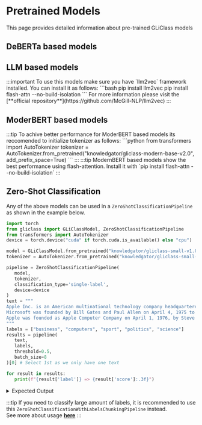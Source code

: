 
# Pretrained Models
This page provides detailed information about pre-trained GLiClass models

## DeBERTa based models

<BaseModelsTable />

## LLM based models

<LLM2VecModelsTable />
:::important
To use this models make sure you have `llm2vec` framework installed.  
You can install it as follows: 
```bash
pip install llm2vec
pip install flash-attn --no-build-isolation
```   
For more information please visit the [**official repository**](https://github.com/McGill-NLP/llm2vec)
:::

## ModerBERT based models

<ModernModelsTable />
:::tip
To achive better performance for ModerBERT based models its reccomended to initialize tokenizer as follows:
```python
from transformers import AutoTokenizer
tokenizer = AutoTokenizer.from_pretrained("knowledgator/gliclass-modern-base-v2.0", add_prefix_space=True)
```
:::
:::tip
ModernBERT based models show the best performance using flash-attention.  
Install it with `pip install flash-attn --no-build-isolation`
:::

## Zero-Shot Classification

Any of the above models can be used in a `ZeroShotClassificationPipeline` as shown in the example below.

```python
import torch
from gliclass import GLiClassModel, ZeroShotClassificationPipeline
from transformers import AutoTokenizer
device = torch.device("cuda" if torch.cuda.is_available() else "cpu")

model = GLiClassModel.from_pretrained("knowledgator/gliclass-small-v1.0")
tokenizer = AutoTokenizer.from_pretrained("knowledgator/gliclass-small-v1.0")

pipeline = ZeroShotClassificationPipeline(
   model,
   tokenizer,
   classification_type='single-label',
   device=device
)
text = """
Apple Inc. is an American multinational technology company headquartered in Cupertino, California. Apple is the world's largest technology company by revenue, with US$394.3 billion in 2022 revenue. As of March 2023, Apple is the world's biggest company by market capitalization. As of June 2022, Apple is the fourth-largest personal computer vendor by unit sales and the second-largest mobile phone manufacturer in the world. It is considered one of the Big Five American information technology companies, alongside Alphabet (parent company of Google), Amazon, Meta Platforms, and Microsoft. 
Microsoft was founded by Bill Gates and Paul Allen on April 4, 1975 to develop and sell BASIC interpreters for the Altair 8800. During his career at Microsoft, Gates held the positions of chairman, chief executive officer, president and chief software architect, while also being the largest individual shareholder until May 2014.
Apple was founded as Apple Computer Company on April 1, 1976, by Steve Wozniak, Steve Jobs (1955–2011) and Ronald Wayne to develop and sell Wozniak's Apple I personal computer. It was incorporated by Jobs and Wozniak as Apple Computer, Inc. in 1977. The company's second computer, the Apple II, became a best seller and one of the first mass-produced microcomputers. Apple went public in 1980 to instant financial success. The company developed computers featuring innovative graphical user interfaces, including the 1984 original Macintosh, announced that year in a critically acclaimed advertisement called "1984". By 1985, the high cost of its products, and power struggles between executives, caused problems. Wozniak stepped back from Apple and pursued other ventures, while Jobs resigned and founded NeXT, taking some Apple employees with him. 
"""
labels = ["business", "computers", "sport", "politics", "science"]
results = pipeline(
   text,
   labels,
   threshold=0.5,
   batch_size=8
)[0] # Select 1st as we only have one text

for result in results:
   print(f"{result['label']} => {result['score']:.3f}")
```
<details>
   <summary>Expected Output</summary>
   ```bash
   business => 0.519
   ```
</details>

:::tip
If you need to classify large amount of labels, it is recommended to use this `ZeroShotClassificationWithLabelsChunkingPipeline` instead.  
See more about usage [**here**](../usage/)
:::